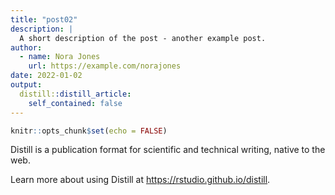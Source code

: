 ```yaml
---
title: "post02"
description: |
  A short description of the post - another example post.
author:
  - name: Nora Jones
    url: https://example.com/norajones
date: 2022-01-02
output:
  distill::distill_article:
    self_contained: false
---
```



```r
knitr::opts_chunk$set(echo = FALSE)
```

Distill is a publication format for scientific and technical writing, native to the web.

Learn more about using Distill at <https://rstudio.github.io/distill>.


